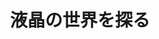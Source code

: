 ﻿---
title: "液晶の世界を探る"
category: "物質理工学院"
vol: 34
interviewee: "竹添 秀男・石川謙 "
url: ""
tags: []
pdf: "34-4.pdf"
career: ""
preface: "液晶の分類と基本的な性質、および様々な液晶の解析方法のうち、SHG測定により液晶表面を解析する仕組みについての紹介。"
---
